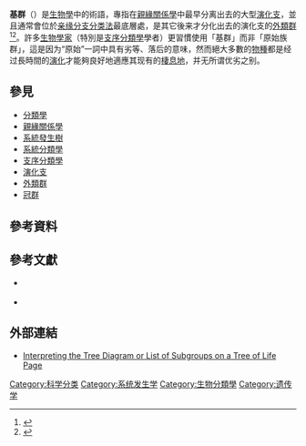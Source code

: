 '''基群'''（{{Lang-en|'''Basal'''}}）是[[生物學|生物學]]中的術語，專指在[[親緣關係學|親緣關係學]]中最早分离出去的大型[[演化支|演化支]]，並且通常會位於[[亲缘分支分类法|亲缘分支分类法]]最底層處，是其它後来才分化出去的演化支的[[外類群|外類群]]<ref>{{Cite book | author = Li Yu和Ya-ping Zhang | title = Phylogenetic studies of pantherine cats (Felidae) based on multiple genes, with novel application of nuclear β-fibrinogen intron 7 to carnivores | location = 美國沃爾瑟姆 | publisher = 《{{Link-en|分子系統發育與進化期刊|Molecular Phylogenetics and Evolution}}》 | date = 2005年5月 | pages = 第483頁至第495頁 | ISBN =  | accessdate = 2013年5月4日 | url = http://www.sciencedirect.com/science/article/pii/S1055790305000357 | language = en | quote =  | archive-date = 2015年12月3日 | archive-url = https://web.archive.org/web/20151203191608/http://www.sciencedirect.com/science/article/pii/S1055790305000357 | dead-url = no }}</ref><ref>{{Cite web |url= http://www.ucmp.berkeley.edu/glossary/glossary_1.html |title= UCMP Glossary: Phylogenetics |author=  |date= 2009年11月22日 |publisher= {{Link-en|加州大學古生物博物館|University of California Museum of Paleontology}} |language= en |accessdate= 2013年6月4日 |quote=  |archive-url= https://web.archive.org/web/20170929235843/http://www.ucmp.berkeley.edu/glossary/glossary_1.html |archive-date= 2017年9月29日 |dead-url= yes }}</ref>。許多[[生物學家|生物學家]]（特別是[[支序分類學|支序分類學]]學者）更習慣使用「基群」而非「原始族群」，這是因为“原始”一詞中具有劣等、落后的意味，然而絕大多數的[[物種|物種]]都是经过長時間的[[演化|演化]]才能夠良好地適應其现有的[[棲息地|棲息地]]，并无所谓优劣之别。

== 參見 ==
* [[分類學|分類學]]
* [[親緣關係學|親緣關係學]]
* [[系統發生樹|系統發生樹]]
* [[系統分類學|系統分類學]]
* [[支序分類學|支序分類學]]
* [[演化支|演化支]]
* [[外類群|外類群]]
* [[冠群|冠群]]

== 參考資料 ==
{{Reflist}}

== 參考文獻 ==
* {{en}} {{Cite book | author = Graham E. Budd和Sören Jensen | title = A critical reappraisal of the fossil record of the bilaterian phyla | location = 瑞典烏普薩拉 | publisher = [[烏普薩拉大學|烏普薩拉大學]] | date = 2000年5月 | pages =  | ISBN =  | accessdate =  | url = http://www.ncbi.nlm.nih.gov/pubmed/10881389 | language =  | quote =  | archive-date = 2013-04-30 | archive-url = https://web.archive.org/web/20130430154328/http://www.ncbi.nlm.nih.gov/pubmed/10881389 | dead-url = no }}
* {{ru}} {{Cite book | author = Игорь Яковлевич Павлинов | title = Кладистический анализ: (Методологические проблемы) | location = 俄羅斯莫斯科 | publisher = [[莫斯科國立大學|莫斯科國立大學]] | date = 1990年 | pages =  | ISBN = 978-5211009189 | accessdate =  | url =  | language =  | quote =  }}

== 外部連結 ==
* {{en}} [http://tolweb.org/tree/home.pages/treeinterpret.html Interpreting the Tree Diagram or List of Subgroups on a Tree of Life Page] {{Wayback|url=http://tolweb.org/tree/home.pages/treeinterpret.html |date=20130612020955 }}

{{系统发生学}}

[[Category:科学分类|Category:科学分类]]
[[Category:系统发生学|Category:系统发生学]]
[[Category:生物分類學|Category:生物分類學]]
[[Category:遗传学|Category:遗传学]]
